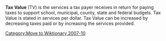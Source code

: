 [[Category:Move to Wiktionary 2007-10]]

'''Tax Value''' (TV) is the services a tax payer receives in return for paying taxes to support school, municipal, county, state and federal budgets. Tax Value is stated in services per dollar. Tax Value can be increased by decreasing taxes paid or by increasing the services provided.